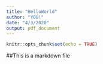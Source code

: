 ```yaml
---
title: "HelloWorld"
author: "YOU!"
date: "4/3/2020"
output: pdf_document
---
```


```r
knitr::opts_chunk$set(echo = TRUE)
```

##This is a markdown file
